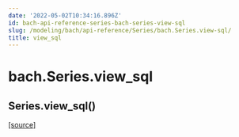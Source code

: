 ```yaml
---
date: '2022-05-02T10:34:16.896Z'
id: bach-api-reference-series-bach-series-view-sql
slug: /modeling/bach/api-reference/Series/bach.Series.view-sql/
title: view_sql
---
```


# bach.Series.view_sql

<div class="method">

<h2 class="signature-method"><span class="additional-name">Series.</span><span class="name">view_sql(</span><small class="parameter-list"></small>)</h2>


&#8203;<span class="view-source">[[source]](https://github.com/objectiv/objectiv-analytics/blob/main/bach/bach/series/series.py)</span>

<div class="content">


</div>

</div>
